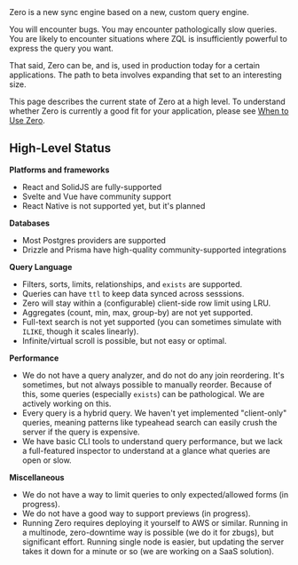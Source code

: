 
<Note type="warning" emoji="🚧" heading="Zero is in Alpha">
Zero is a new sync engine based on a new, custom query engine.

You will encounter bugs. You may encounter pathologically slow queries. You are likely to encounter situations where ZQL is insufficiently powerful to express the
query you want.

That said, Zero can be, and is, used in production today for a certain applications. The path to beta involves expanding that set to an interesting size.

This page describes the current state of Zero at a high level. To understand whether Zero is currently a good fit for your application, please see [When to Use Zero](./when-to-use).
</Note>

## High-Level Status

**Platforms and frameworks**

* React and SolidJS are fully-supported
* Svelte and Vue have community support
* React Native is not supported yet, but it's planned

**Databases**

* Most Postgres providers are supported
* Drizzle and Prisma have high-quality community-supported integrations

**Query Language**

* Filters, sorts, limits, relationships, and `exists` are supported.
* Queries can have `ttl` to keep data synced across sesssions.
* Zero will stay within a (configurable) client-side row limit using LRU.
* Aggregates (count, min, max, group-by) are not yet supported.
* Full-text search is not yet supported (you can sometimes simulate with `ILIKE`, though it scales linearly).
* Infinite/virtual scroll is possible, but not easy or optimal.

**Performance**

* We do not have a query analyzer, and do not do any join reordering. It's sometimes, but not always possible to manually reorder. Because of this, some queries (especially `exists`) can be pathological. We are actively working on this.
* Every query is a hybrid query. We haven't yet implemented "client-only" queries, meaning patterns like typeahead search can easily crush the server if the query is expensive.
* We have basic CLI tools to understand query performance, but we lack a full-featured inspector to understand at a glance what queries are open or slow.

**Miscellaneous**

* We do not have a way to limit queries to only expected/allowed forms (in progress).
* We do not have a good way to support previews (in progress).
* Running Zero requires deploying it yourself to AWS or similar. Running in a multinode, zero-downtime way is possible (we do it for zbugs), but significant effort. Running single node is easier, but updating the server takes it down for a minute or so (we are working on a SaaS solution).

